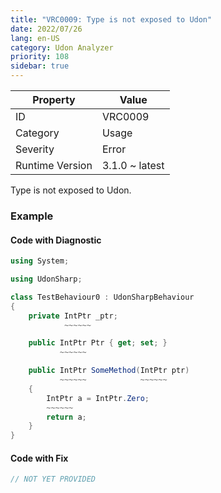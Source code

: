 ```yaml
---
title: "VRC0009: Type is not exposed to Udon"
date: 2022/07/26
lang: en-US
category: Udon Analyzer
priority: 108
sidebar: true
---
```


| Property        | Value          |
| --------------- | -------------- |
| ID              | VRC0009        |
| Category        | Usage          |
| Severity        | Error          |
| Runtime Version | 3.1.0 ~ latest |

Type is not exposed to Udon\.

### Example

#### Code with Diagnostic

```csharp
using System;

using UdonSharp;

class TestBehaviour0 : UdonSharpBehaviour
{
    private IntPtr _ptr;
            ~~~~~~

    public IntPtr Ptr { get; set; }
           ~~~~~~

    public IntPtr SomeMethod(IntPtr ptr)
           ~~~~~~            ~~~~~~
    {
        IntPtr a = IntPtr.Zero;
        ~~~~~~
        return a;
    }
}
```

#### Code with Fix

```csharp
// NOT YET PROVIDED
```
